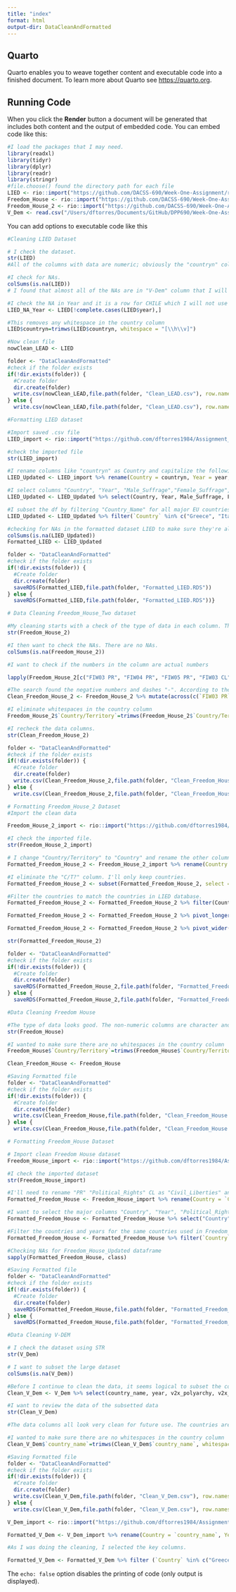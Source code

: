 ```yaml
---
title: "index"
format: html
output-dir: DataCleanAndFormatted
---
```


## Quarto

Quarto enables you to weave together content and executable code into a finished document. To learn more about Quarto see <https://quarto.org>.

## Running Code

When you click the **Render** button a document will be generated that includes both content and the output of embedded code. You can embed code like this:

```r
#I load the packages that I may need. 
library(readxl)
library(tidyr)
library(dplyr)
library(readr)
library(stringr) 
#file.choose() found the directory path for each file
LIED <- rio::import("https://github.com/DACSS-690/Week-One-Assignment/raw/refs/heads/main/Data/LIED_6.6.xlsx")
Freedom_House <- rio::import("https://github.com/DACSS-690/Week-One-Assignment/raw/refs/heads/main/Data/Freedom_House_Data_from_2003_to_2020.xlsx", which=2)
Freedom_House_2 <- rio::import("https://github.com/DACSS-690/Week-One-Assignment/raw/refs/heads/main/Data/Freedom_House_Data_from_2003_to_2020.xlsx", which=3)
V_Dem <- read.csv("/Users/dftorres/Documents/GitHub/DPP690/Week-One-Assignment/Data/V_Dem_CORE.csv")
```

You can add options to executable code like this

```r
#Cleaning LIED Dataset 

# I check the dataset. 
str(LIED)
#All of the columns with data are numeric; obviously the "countryn" column is character.

#I check for NAs. 
colSums(is.na(LIED)) 
# I found that almost all of the NAs are in "V-Dem" column that I will not used, and 1 NA exists in the YEAR column which is odd. 

#I check the NA in Year and it is a row for CHILE which I will not use when subset the data. It was likely an error by the creator.  
LIED_NA_Year <- LIED[!complete.cases(LIED$year),] 

#This removes any whitespace in the country column
LIED$countryn=trimws(LIED$countryn, whitespace = "[\\h\\v]")

#Now clean file 
nowClean_LEAD <- LIED

folder <- "DataCleanAndFormatted"
#check if the folder exists 
if(!dir.exists(folder)) {
  #Create folder 
  dir.create(folder)
  write.csv(nowClean_LEAD,file.path(folder, "Clean_LEAD.csv"), row.names = F)
} else {
  write.csv(nowClean_LEAD,file.path(folder, "Clean_LEAD.csv"), row.names = F)}
```

```r
#Formatting LIED dataset

#Import saved .csv file
LIED_import <- rio::import("https://github.com/dftorres1984/Assignment_Two/raw/refs/heads/main/DataCleanAndFormatted/Clean_LEAD.csv")

#check the imported file
str(LIED_import)

#I rename columns like "countryn" as Country and capitalize the following columns: year, male_suffrage, female_suffrage, political_liberties, democratic_breakdown, and sovereign.     
LIED_Updated <- LIED_import %>% rename(Country = countryn, Year = year, Male_Suffrage = male_suffrage, Female_Suffrage = female_suffrage, Political_Liberties = political_liberties, Democratic_Breakdown = democratic_breakdown, Sovereign = sovereign)

#I select columns "Country", "Year", "Male_Suffrage","Female_Suffrage", "Political_Liberties" "Democratic_Breakdown" "Sovereign" 
LIED_Updated <- LIED_Updated %>% select(Country, Year, Male_Suffrage, Female_Suffrage, Political_Liberties, Democratic_Breakdown, Sovereign)

#I subset the df by filtering "Country_Name" for all major EU countries, USA, Canada, Japan, South Korea, New Zealand, and Australia and for years 2003 to 2020. I selected these years because all three datasets have data for these years. 
LIED_Updated <- LIED_Updated %>% filter(`Country` %in% c("Greece", "Italy", "Austria", "United States", "Korea, South", "Portugal", "Japan", "Belgium", "Czech Republic", "Czechoslovakia", "Spain", "United Kingdom", "Canada", "France", "Iceland", "Australia", "Germany", "Netherlands", "Ireland", "Finland", "Switzerland", "New Zealand", "Denmark", "Sweden", "Norway", "Hungary", "Poland", "Slovakia", "Estonia", "Latvia", "Lithuania", "Slovenia", "Cyprus", "Malta", "Bulgaria", "Romania", "Croatia") & Year >= 2003 & Year <= 2020)

#checking for NAs in the formatted dataset LIED to make sure they're all gone
colSums(is.na(LIED_Updated))
Formatted_LIED <- LIED_Updated

folder <- "DataCleanAndFormatted"
#check if the folder exists 
if(!dir.exists(folder)) {
  #Create folder 
  dir.create(folder)
  saveRDS(Formatted_LIED,file.path(folder, "Formatted_LIED.RDS"))
} else {
  saveRDS(Formatted_LIED,file.path(folder, "Formatted_LIED.RDS"))}  
```

```r
# Data Cleaning Freedom_House_Two dataset

#My cleaning starts with a check of the type of data in each column. The columns with numeric data are characters. 
str(Freedom_House_2)

#I then want to check the NAs. There are no NAs.  
colSums(is.na(Freedom_House_2))

#I want to check if the numbers in the column are actual numbers 

lapply(Freedom_House_2[c("FIW03 PR", "FIW04 PR", "FIW05 PR", "FIW03 CL", "FIW04 CL", "FIW05 CL", "FIW03 Total", "FIW04 Total", "FIW05 Total")], grep, pattern = "\\D", value = TRUE)

#The search found the negative numbers and dashes "-". According to the Freedom House webiste, negative numbers were reserved for countries with very low Political Rights scores. All dashes were converted to NAs.   
Clean_Freedom_House_2 <- Freedom_House_2 %>% mutate(across(c(`FIW03 PR`,`FIW04 PR`,`FIW05 PR`, `FIW03 CL`,`FIW04 CL`, `FIW05 CL`, `FIW03 Total`, `FIW04 Total`,`FIW05 Total`), ~ as.numeric(as.character(.))))

#I eliminate whitespaces in the country column
Freedom_House_2$`Country/Territory`=trimws(Freedom_House_2$`Country/Territory`, whitespace = "[\\h\\v]")

#I recheck the data columns.  
str(Clean_Freedom_House_2)

folder <- "DataCleanAndFormatted"
#check if the folder exists 
if(!dir.exists(folder)) {
  #Create folder 
  dir.create(folder)
  write.csv(Clean_Freedom_House_2,file.path(folder, "Clean_Freedom_House_2.csv"), row.names = F)
} else {
  write.csv(Clean_Freedom_House_2,file.path(folder, "Clean_Freedom_House_2.csv"), row.names = F)}
```

```r
# Formatting Freedom_House_2 Dataset
#Import the clean data 

Freedom_House_2_import <- rio::import("https://github.com/dftorres1984/Assignment_Two/raw/refs/heads/main/DataCleanAndFormatted/Clean_Freedom_House_2.csv")

#I check the imported file.  
str(Freedom_House_2_import)

# I change "Country/Territory" to "Country" and rename the other columns include with the correct year. 
Formatted_Freedom_House_2 <- Freedom_House_2_import %>% rename(Country = "Country/Territory", `Political Rights_2003` = `FIW03 PR`, `Political Rights_2004` = `FIW04 PR`, `Political Rights_2005` = `FIW05 PR`, `Civil Liberties_2003` = `FIW03 CL`, `Civil Liberties_2004` = `FIW04 CL`, `Civil Liberties_2005` = `FIW05 CL`, `Total Score_2003` = `FIW03 Total`, `Total Score_2004` = `FIW04 Total`, `Total Score_2005` = `FIW05 Total`)

#I eliminate the "C/T?" column. I'll only keep countries.  
Formatted_Freedom_House_2 <- subset(Formatted_Freedom_House_2, select = -`C/T?`)

#Filter the countries to match the countries in LIED database.  
Formatted_Freedom_House_2 <- Formatted_Freedom_House_2 %>% filter(Country %in% c("Greece", "Italy", "Austria", "United States", "South Korea", "Portugal", "Japan", "Belgium", "Czech Republic", "Spain", "United Kingdom", "Canada", "France", "Iceland", "Australia", "Germany", "Netherlands", "Ireland", "Finland", "Switzerland", "New Zealand", "Denmark", "Sweden", "Norway", "Hungary", "Poland", "Slovakia", "Estonia", "Latvia", "Lithuania", "Slovenia", "Cyprus", "Malta", "Bulgaria", "Romania", "Croatia"))

Formatted_Freedom_House_2 <- Formatted_Freedom_House_2 %>% pivot_longer( cols = !Country, names_to = c("Variable", "Year"), names_sep = "_", values_to = "Data")

Formatted_Freedom_House_2 <- Formatted_Freedom_House_2 %>% pivot_wider(names_from = c(Variable), values_from = Data)

str(Formatted_Freedom_House_2)

folder <- "DataCleanAndFormatted"
#check if the folder exists 
if(!dir.exists(folder)) {
  #Create folder 
  dir.create(folder)
  saveRDS(Formatted_Freedom_House_2,file.path(folder, "Formatted_Freedom_House_2.RDS"))
} else {
  saveRDS(Formatted_Freedom_House_2,file.path(folder, "Formatted_Freedom_House_2.RDS"))}


```

```r
#Data Cleaning Freedom House 

#The type of data looks good. The non-numeric columns are character and the columns with data are all numeric. This is the main dataset used by Freedom House so I'm not surprised that the data quality is high.   
str(Freedom_House)

#I wanted to make sure there are no whitespaces in the country column
Freedom_House$`Country/Territory`=trimws(Freedom_House$`Country/Territory`, whitespace = "[\\h\\v]")

Clean_Freedom_House <- Freedom_House 

#Saving Formatted file
folder <- "DataCleanAndFormatted"
#check if the folder exists 
if(!dir.exists(folder)) {
  #Create folder 
  dir.create(folder)
  write.csv(Clean_Freedom_House,file.path(folder, "Clean_Freedom_House.csv"), row.names = F)
} else {
  write.csv(Clean_Freedom_House,file.path(folder, "Clean_Freedom_House.csv"), row.names = F)}
```

```r
# Formatting Freedom_House Dataset

# Import clean Freedom House dataset
Freedom_House_import <- rio::import("https://github.com/dftorres1984/Assignment_Two/raw/refs/heads/main/DataCleanAndFormatted/Clean_Freedom_House.csv")  

#I check the imported dataset
str(Freedom_House_import)

#I'll need to rename "PR" "Political_Rights" CL as "Civil_Liberties" and "Total" as "Total Score" convert "Edition" into "Year"
Formatted_Freedom_House <- Freedom_House_import %>% rename(Country = `Country/Territory`, Year = `Edition`, Political_Rights = `PR`, Civil_Liberties = `CL`, Total_Score = `Total`)

#I want to select the major columns "Country", "Year", "Political_Rights" "Civil_Liberties" and "Total_Score" 
Formatted_Freedom_House <- Formatted_Freedom_House %>% select("Country", "Year", "Political_Rights", "Civil_Liberties", "Total_Score")

#Filter the countries and years for the same countries used in Freedom_House_2 and LIED  
Formatted_Freedom_House <- Formatted_Freedom_House %>% filter(`Country` %in% c("Greece", "Italy", "Austria", "United States", "South Korea", "Portugal", "Japan", "Belgium", "Czech Republic", "Spain", "United Kingdom", "Canada", "France", "Iceland", "Australia", "Germany", "Netherlands", "Ireland", "Finland", "Switzerland", "New Zealand", "Denmark", "Sweden", "Norway", "Hungary", "Poland", "Slovakia", "Estonia", "Latvia", "Lithuania", "Slovenia", "Cyprus", "Malta", "Bulgaria", "Romania", "Croatia") & Year>= 2003 & Year<=2020)

#Checking NAs for Freedom_House_Updated dataframe 
sapply(Formatted_Freedom_House, class)

#Saving Formatted file
folder <- "DataCleanAndFormatted"
#check if the folder exists 
if(!dir.exists(folder)) {
  #Create folder 
  dir.create(folder)
  saveRDS(Formatted_Freedom_House,file.path(folder, "Formatted_Freedom_House.RDS"))
} else {
  saveRDS(Formatted_Freedom_House,file.path(folder, "Formatted_Freedom_House.RDS"))}   
```

```r
#Data Cleaning V-DEM

# I check the dataset using STR
str(V_Dem)

# I want to subset the large dataset  
colSums(is.na(V_Dem))

#Before I continue to clean the data, it seems logical to subset the columns so I can check the data type for additional cleaning issues.  
Clean_V_Dem <- V_Dem %>% select(country_name, year, v2x_polyarchy, v2x_libdem, v2x_partipdem, v2x_delibdem, v2x_egaldem)

#I want to review the data of the subsetted data 
str(Clean_V_Dem)

#The data columns all look very clean for future use. The countries are character strings while the remaining columns are numerics. In terms of the cleaning process, it's relatively clean except that I want to eliminate any possible whitespaces.  

#I wanted to make sure there are no whitespaces in the country column
Clean_V_Dem$`country_name`=trimws(Clean_V_Dem$`country_name`, whitespace = "[\\h\\v]")

#Saving Formatted file
folder <- "DataCleanAndFormatted"
#check if the folder exists 
if(!dir.exists(folder)) {
  #Create folder 
  dir.create(folder)
  write.csv(Clean_V_Dem,file.path(folder, "Clean_V_Dem.csv"), row.names = F)
} else {
  write.csv(Clean_V_Dem,file.path(folder, "Clean_V_Dem.csv"), row.names = F)}


```

```r
V_Dem_import <- rio::import("https://github.com/dftorres1984/Assignment_Two/raw/refs/heads/main/DataCleanAndFormatted/Clean_V_Dem.csv")  

Formatted_V_Dem <- V_Dem_import %>% rename(Country = `country_name`, Year = `year`, Polyarchy_Score = `v2x_polyarchy`, Liberal_Dem_Score = `v2x_libdem`, Participation_Dem_Score = `v2x_partipdem`, Deliberative_Dem_Score = `v2x_delibdem`, Egalitarian_Dem_Score = `v2x_egaldem`)

#As I was doing the cleaning, I selected the key columns. 

Formatted_V_Dem <- Formatted_V_Dem %>% filter (`Country` %in% c("Greece", "Italy", "Austria", "United States of America", "South Korea", "Portugal", "Japan", "Belgium", "Czechia", "Spain", "United Kingdom", "Canada", "France", "Iceland", "Australia", "Germany", "Netherlands", "Ireland", "Finland", "Switzerland", "New Zealand", "Denmark", "Sweden", "Norway", "Hungary", "Poland", "Slovakia", "Estonia", "Latvia", "Lithuania", "Slovenia", "Cyprus", "Malta", "Bulgaria", "Romania", "Croatia") & Year>= 2003 & Year<=2020)
```

The `echo: false` option disables the printing of code (only output is displayed).
